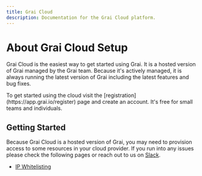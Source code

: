 ```yaml
---
title: Grai Cloud
description: Documentation for the Grai Cloud platform.
---
```


# About Grai Cloud Setup

Grai Cloud is the easiest way to get started using Grai.
It is a hosted version of Grai managed by the Grai team.
Because it's actively managed, it is always running the latest version of Grai including the latest features and bug fixes.



<Callout type="warning" emoji="ℹ️">
    To get started using the cloud visit the [registration](https://app.grai.io/register) page and create an account.
    It's free for small teams and individuals.
</Callout>


## Getting Started

Because Grai Cloud is a hosted version of Grai, you may need to provision access to some resources in your cloud provider.
If you run into any issues please check the following pages or reach out to us on [Slack](https://join.slack.com/t/graicommunity/shared_invite/zt-1il70kfeb-TaCm5fwHg_quWCpKNYyj6w).

* [IP Whitelisting](/cloud/security/ip_access)
